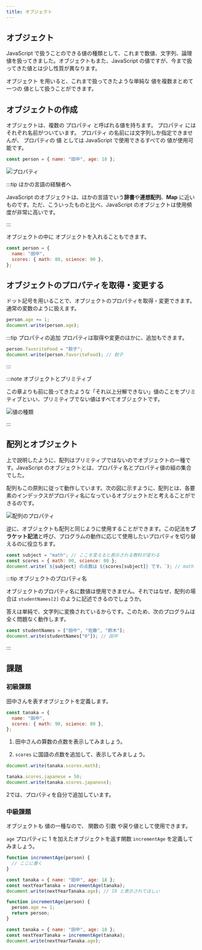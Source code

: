 ```yaml
---
title: オブジェクト
---
```


## <Term type="javascriptObject">オブジェクト</Term>

JavaScript で扱うことのできる<Term type="javascriptValue">値</Term>の種類として、これまで<Term type="javascriptNumber">数値</Term>、<Term type="javascriptString">文字列</Term>、<Term type="javascriptBoolean">論理値</Term>を扱ってきました。<Term strong type="javascriptObject">オブジェクト</Term>もまた、<Term type="javascript">JavaScript</Term> の<Term type="javascriptValue">値</Term>ですが、今まで扱ってきた<Term type="javascriptValue">値</Term>とは少し性質が異なります。

<p>
  <Term type="javascriptObject">オブジェクト</Term>
  を用いると、これまで扱ってきたような単純な
  <Term type="javascriptValue">値</Term>を複数まとめて一つの
  <Term type="javascriptValue">値</Term>として扱うことができます。
</p>

## <Term type="javascriptObject">オブジェクト</Term>の作成

<p>
  <Term type="javascriptObject">オブジェクト</Term>は、複数の
  <Term strong type="javascriptProperty" strong>
    プロパティ
  </Term>
  と呼ばれる<Term type="javascriptValue">値</Term>を持ちます。
  <Term type="javascriptProperty">プロパティ</Term>
  にはそれぞれ名前がついています。
  <Term type="javascriptProperty">プロパティ</Term>
  の名前には文字列しか指定できませんが、
  <Term type="javascriptProperty">プロパティ</Term>の<Term type="javascriptValue">
    値
  </Term>としては <Term type="javascript">JavaScript</Term> で使用できるすべての
  <Term type="javascriptValue">値</Term>が使用可能です。
</p>

```javascript
const person = { name: "田中", age: 18 };
```

![プロパティ](properties.png)

:::tip ほかの言語の経験者へ

JavaScript の<Term type="javascriptObject">オブジェクト</Term>は、ほかの言語でいう**辞書**や**連想配列**、**Map** に近いものです。ただ、こういったものと比べ、JavaScript の<Term type="javascriptObject">オブジェクト</Term>は使用頻度が非常に高いです。

:::

<p>
  <Term type="javascriptObject">オブジェクト</Term>の中に
  <Term type="javascriptObject">オブジェクト</Term>を入れることもできます。
</p>

```javascript
const person = {
  name: "田中",
  scores: { math: 80, science: 90 },
};
```

## <Term type="javascriptObject">オブジェクト</Term>の<Term type="javascriptProperty">プロパティ</Term>を取得・変更する

ドット記号を用いることで、<Term type="javascriptObject">オブジェクト</Term>の<Term type="javascriptProperty">プロパティ</Term>を取得・変更できます。通常の<Term type="javascriptVariable">変数</Term>のように扱えます。

```javascript
person.age += 1;
document.write(person.age);
```

:::tip プロパティの追加
プロパティは取得や変更のほかに、追加もできます。

```javascript
person.favoriteFood = "餃子";
document.write(person.favoriteFood); // 餃子
```

:::

:::note <Term type="javascriptObject">オブジェクト</Term>とプリミティブ

この章よりも前に扱ってきたような「それ以上分解できない」<Term type="javascriptValue">値</Term>のことを<Term strong type="javascriptPrimitive">プリミティブ</Term>といい、<Term type="javascriptPrimitive">プリミティブ</Term>でない値はすべて<Term type="javascriptObject">オブジェクト</Term>です。

![値の種類](./value-types-with-object.drawio.svg)

:::

## 配列とオブジェクト

上で説明したように、配列はプリミティブではないのでオブジェクトの一種です。JavaScript のオブジェクトとは、プロパティ名とプロパティ値の組の集合でした。

配列もこの原則に従って動作しています。次の図に示すように、配列とは、各要素のインデックスがプロパティ名になっているオブジェクトだと考えることができるのです。

![配列のプロパティ](./array-properties.png)

逆に、オブジェクトも配列と同じように使用することができます。この記法を**ブラケット記法**と呼び、プログラムの動作に応じて使用したいプロパティを切り替えるのに役立ちます。

```javascript
const subject = "math"; // ここを変えると表示される教科が変わる
const scores = { math: 90, science: 80 };
document.write(`${subject} の点数は ${scores[subject]} です。`); // math の点数は 90 です。
```

:::tip オブジェクトのプロパティ名

オブジェクトのプロパティ名に数値は使用できません。それではなぜ、配列の場合は `studentNames[2]` のように記述できるのでしょうか。

答えは単純で、文字列に変換されているからです。このため、次のプログラムは全く問題なく動作します。

```javascript
const studentNames = ["田中", "佐藤", "鈴木"];
document.write(studentNames["0"]); // 田中
```

:::

## 課題

### 初級課題

田中さんを表すオブジェクトを定義します。

```javascript
const tanaka = {
  name: "田中",
  scores: { math: 90, science: 80 },
};
```

1. 田中さんの算数の点数を表示してみましょう。

2. `scores` に国語の点数を追加して、表示してみましょう。

<Answer title="成績表示">

```javascript title="1の解答"
document.write(tanaka.scores.math);
```

<ViewSource url={import.meta.url} path="_samples/view-math-score" />

```javascript title="2の解答"
tanaka.scores.japanese = 50;
document.write(tanaka.scores.japanese);
```

<ViewSource url={import.meta.url} path="_samples/add-and-view-Japanese-score" />

2では、プロパティを自分で追加しています。

</Answer>

### 中級課題

<p>
  <Term type="javascriptObject">オブジェクト</Term>も
  <Term type="javascriptValue">値</Term>の一種なので、
  <Term type="javascriptFunction">関数</Term>の<Term type="javascriptParameter">
    引数
  </Term>や<Term type="javascriptReturnValue">戻り値</Term>として使用できます。
</p>

`age` <Term type="javascriptProperty">プロパティ</Term>に 1 を加えた<Term type="javascriptObject">オブジェクト</Term>を返す関数 `incrementAge` を定義してみましょう。

```javascript
function incrementAge(person) {
  // ここに書く
}

const tanaka = { name: "田中", age: 18 };
const nextYearTanaka = incrementAge(tanaka);
document.write(nextYearTanaka.age); // 19 と表示されてほしい
```

<Answer title="年齢を増やす">

```javascript
function incrementAge(person) {
  person.age += 1;
  return person;
}

const tanaka = { name: "田中", age: 18 };
const nextYearTanaka = incrementAge(tanaka);
document.write(nextYearTanaka.age);
```

<ViewSource url={import.meta.url} path="_samples/incrementAge" />

</Answer>
